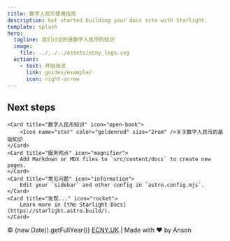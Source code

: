 ```yaml
---
title: 数字人民币使用指南
description: Get started building your docs site with Starlight.
template: splash
hero:
  tagline: 我们讨论的是数字人民币的知识
  image:
    file: ../../../assets/ecny_logo.svg
  actions:
    - text: 开始阅读
      link: guides/example/
      icon: right-arrow
---
```




## Next steps

<CardGrid>
	<LinkCard
		title="测试"
		href="/"
		description='关于数字人民币的基础知识' />

	<Card title="数字人民币知识" icon="open-book">
		<Icon name="star" color="goldenrod" size="2rem" />关于数字人民币的基础知识
	</Card>
	<Card title="服务网点" icon="magnifier">
		Add Markdown or MDX files to `src/content/docs` to create new pages.
	</Card>
	<Card title="常见问题" icon="information">
		Edit your `sidebar` and other config in `astro.config.mjs`.
	</Card>
	<Card title="发现..." icon="rocket">
		Learn more in [the Starlight Docs](https://starlight.astro.build/).
	</Card>
</CardGrid>

<footer class="footer">
  <div class="footer-content">
    <div class="footer-copyright">
      © {new Date().getFullYear()} <a href="https://ecny.uk">ECNY.UK</a> | Made with ❤️ by Anson
    </div>
  </div>
</footer>


